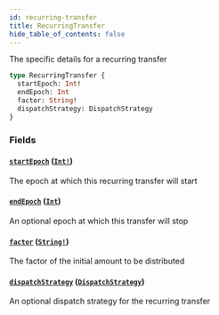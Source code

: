 ```yaml
---
id: recurring-transfer
title: RecurringTransfer
hide_table_of_contents: false
---
```



The specific details for a recurring transfer

```graphql
type RecurringTransfer {
  startEpoch: Int!
  endEpoch: Int
  factor: String!
  dispatchStrategy: DispatchStrategy
}
```


### Fields

#### [`startEpoch`](#) ([`Int!`](/docs/testnet/graphql/scalars/int))

The epoch at which this recurring transfer will start


#### [`endEpoch`](#) ([`Int`](/docs/testnet/graphql/scalars/int))

An optional epoch at which this transfer will stop


#### [`factor`](#) ([`String!`](/docs/testnet/graphql/scalars/string))

The factor of the initial amount to be distributed


#### [`dispatchStrategy`](#) ([`DispatchStrategy`](/docs/testnet/graphql/objects/dispatch-strategy))

An optional dispatch strategy for the recurring transfer




